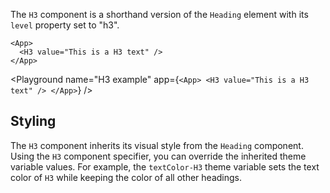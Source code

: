 The `H3` component is a shorthand version of the `Heading` element with its `level` property set to "h3".

```ueml copy
<App>
  <H3 value="This is a H3 text" />
</App>
```

<Playground
  name="H3 example"
  app={`
  <App>
    <H3 value="This is a H3 text" />
  </App>
  `}
/>

## Styling

The `H3` component inherits its visual style from the `Heading` component.
Using the `H3` component specifier, you can override the inherited theme variable values.
For example, the `textColor-H3` theme variable sets the text color of `H3` while keeping the color of all other headings.
